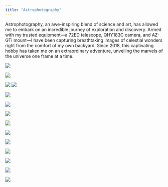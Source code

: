 ```yaml
---
title: "Astrophotography"
---
```

Astrophotography, an awe-inspiring blend of science and art, has allowed me to embark on an incredible journey of exploration and discovery. Armed with my trusted equipment—a 72ED telescope, QHY183C camera, and AZ-GTi mount—I have been capturing breathtaking images of celestial wonders right from the comfort of my own backyard. Since 2018, this captivating hobby has taken me on an extraordinary adventure, unveiling the marvels of the universe one frame at a time.

![](m27.jpg)

![](trifid.jpg)

![](m17.jpg)
![](ngc6992.jpg)

![](eagle.jpg)

![](k2.jpg)

![](lagoon.jpg)

![](markarian.jpg)

![](kkb_milkyway.jpg)

![](milkyway1.jpg)

![](zuhal.jpg)

![](jupiter.jpg)

![](moon1.jpg)

![](moon2.jpg)